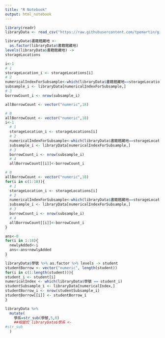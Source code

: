 ```yaml
---
title: "R Notebook"
output: html_notebook
---
```

```r
library(readr)
libraryData <- read_csv("https://raw.githubusercontent.com/tpemartin/github-data/master/library100_102.csv")
```

```r
libraryData$書籍館藏地 <-
  as.factor(libraryData$書籍館藏地)
levels(libraryData$書籍館藏地) -> 
storageLocations
```
```r
i<-1
# 1
storageLocation_i <- storageLocations[i] 
# 2
numericalIndexForSubsample<-which(libraryData$書籍館藏地==storageLocation_i)
subsample_i <- libraryData[numericalIndexForSubsample,]
# 3
borrowCount_i <- nrow(subsample_i)
```

```r
allBorrowCount <- vector("numeric",18)
```

```r
# 0
allBorrowCount <- vector("numeric",18)
i<-1
  # 1
  storageLocation_i <- storageLocations[i] 
  # 2
  numericalIndexForSubsample<-which(libraryData$書籍館藏地==storageLocation_i)
  subsample_i <- libraryData[numericalIndexForSubsample,]
  # 3
  borrowCount_i <- nrow(subsample_i)
  # 4
  allBorrowCount[[i]]<-borrowCount_i
```
```r
# 0
allBorrowCount <- vector("numeric",18)
for(i in c(1:18)){
  # 1
  storageLocation_i <- storageLocations[i] 
  # 2
  numericalIndexForSubsample<-which(libraryData$書籍館藏地==storageLocation_i)
  subsample_i <- libraryData[numericalIndexForSubsample,]
  # 3
  borrowCount_i <- nrow(subsample_i)
  # 4
  allBorrowCount[[i]]<-borrowCount_i  
}
```

```r
ans<-0
for(i in 1:10){
  newlyAdded<-i
  ans<-ans+newlyAdded
}
```

```r
libraryData$學號 %>% as.factor %>% levels -> student
studentBorrow <- vector("numeric", length(student))
for(i in c(1:length(student))){
student_i <- student[i]
numericalIndex <- which(libraryData$學號 == student_i)
studentSubsample_i <- libraryData[numericalIndex,]
studentBorrow_i <- nrow(studentSubsample_i)
studentBorrow[[i]] <- studentBorrow_i
}
```
```r
libraryData %>%
  mutate(
    學系=str_sub(學號,5,6)
    ##相當於 libraryData$學系 <-
#str_sub
  )
```

